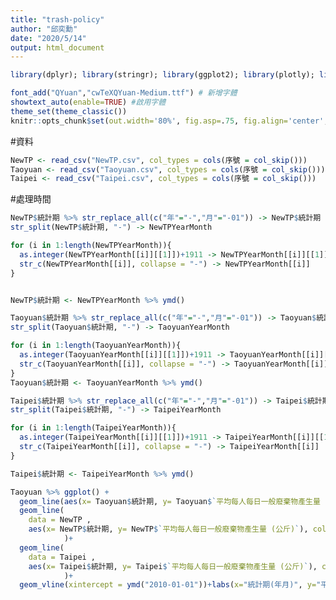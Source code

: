 ```yaml
---
title: "trash-policy"
author: "邱奕勳"
date: "2020/5/14"
output: html_document
---
```


```r
library(dplyr); library(stringr); library(ggplot2); library(plotly); library(lubridate); library(readr); library(tidyr); library(showtext)

font_add("QYuan","cwTeXQYuan-Medium.ttf") # 新增字體
showtext_auto(enable=TRUE) #啟用字體
theme_set(theme_classic())
knitr::opts_chunk$set(out.width='80%', fig.asp=.75, fig.align='center', fig.showtext=T)
```

#資料
```r
NewTP <- read_csv("NewTP.csv", col_types = cols(序號 = col_skip()))
Taoyuan <- read_csv("Taoyuan.csv", col_types = cols(序號 = col_skip()))
Taipei <- read_csv("Taipei.csv", col_types = cols(序號 = col_skip()))
```

#處理時間
```r
NewTP$統計期 %>% str_replace_all(c("年"="-","月"="-01")) -> NewTP$統計期
str_split(NewTP$統計期, "-") -> NewTPYearMonth

for (i in 1:length(NewTPYearMonth)){
  as.integer(NewTPYearMonth[[i]][[1]])+1911 -> NewTPYearMonth[[i]][[1]]
  str_c(NewTPYearMonth[[i]], collapse = "-") -> NewTPYearMonth[[i]] 
}


NewTP$統計期 <- NewTPYearMonth %>% ymd()
```
```r
Taoyuan$統計期 %>% str_replace_all(c("年"="-","月"="-01")) -> Taoyuan$統計期
str_split(Taoyuan$統計期, "-") -> TaoyuanYearMonth

for (i in 1:length(TaoyuanYearMonth)){
  as.integer(TaoyuanYearMonth[[i]][[1]])+1911 -> TaoyuanYearMonth[[i]][[1]]
  str_c(TaoyuanYearMonth[[i]], collapse = "-") -> TaoyuanYearMonth[[i]] 
}
Taoyuan$統計期 <- TaoyuanYearMonth %>% ymd()
```

```r
Taipei$統計期 %>% str_replace_all(c("年"="-","月"="-01")) -> Taipei$統計期
str_split(Taipei$統計期, "-") -> TaipeiYearMonth

for (i in 1:length(TaipeiYearMonth)){
  as.integer(TaipeiYearMonth[[i]][[1]])+1911 -> TaipeiYearMonth[[i]][[1]]
  str_c(TaipeiYearMonth[[i]], collapse = "-") -> TaipeiYearMonth[[i]] 
}

Taipei$統計期 <- TaipeiYearMonth %>% ymd()
```


```r
Taoyuan %>% ggplot() + 
  geom_line(aes(x= Taoyuan$統計期, y= Taoyuan$`平均每人每日一般廢棄物產生量 (公斤)`))+
  geom_line(
    data = NewTP ,
    aes(x= NewTP$統計期, y= NewTP$`平均每人每日一般廢棄物產生量 (公斤)`), color = "red"
            )+
  geom_line(
    data = Taipei ,
    aes(x= Taipei$統計期, y= Taipei$`平均每人每日一般廢棄物產生量 (公斤)`), color = "blue"
            )+
  geom_vline(xintercept = ymd("2010-01-01"))+labs(x="統計期(年月)", y="平均每人每日")

```

